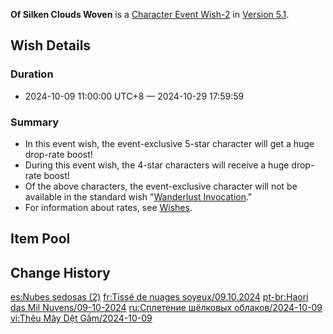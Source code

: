 {{Wish
|name              = Of Silken Clouds Woven 2024-10-09
|image             = Of Silken Clouds Woven 2024-10-09.png
|type              = Character Event
|type2             = Character Event-2
|duration          = event
|time_start        = 2024-10-09 11:00:00
|time_start_offset = GMT+8
|time_end          = 2024-10-29 17:59:59
|link              = https://genshin.hoyoverse.com/en/news/detail/126240
|preceding         = Seeker of Flame-Wrought Secrets/2024-09-17
|preceding2        = Reign of Serenity/2024-09-17
|succeeding        = The Moongrass' Enlightenment/2024-10-29
|succeeding2       = Moment of Bloom/2024-10-29
|alongside         = Forgefire's Blessing/2024-10-09
|alongside2        = Epitome Invocation/2024-10-09
}}
'''Of Silken Clouds Woven''' is a [[Character Event Wish-2]] in [[Version 5.1]].

==Wish Details==
===Duration===
* 2024-10-09 11:00:00 UTC+8 &mdash; 2024-10-29 17:59:59

===Summary===
* In this event wish, the event-exclusive 5-star character {{Wish Item|Chiori}} will get a huge drop-rate boost!
* During this event wish, the 4-star characters {{Wish Item|Dori;Candace;Collei}} will receive a huge drop-rate boost!
* Of the above characters, the event-exclusive character will not be available in the standard wish "[[Wanderlust Invocation]]."
* For information about rates, see [[Wish]]es.

==Item Pool==
{{Wish Pool
|character_5_F = Chiori
|character_4_F = Dori; Candace; Collei
|character_5   = Dehya; Diluc; Jean; Keqing; Mona; Qiqi; Tighnari
|character_4   = Barbara; Beidou; Bennett; Charlotte; Chevreuse; Chongyun; Diona; Faruzan; Fischl; Freminet; Gaming; Gorou; Kachina; Kaveh; Kirara; Kujou Sara; Kuki Shinobu; Layla; Lynette; Mika; Ningguang; Noelle; Razor; Rosaria; Sayu; Sethos; Shikanoin Heizou; Sucrose; Thoma; Xiangling; Xingqiu; Xinyan; Yanfei; Yaoyao; Yun Jin
|weapon_4      = Dragon's Bane; Eye of Perception; Favonius Codex; Favonius Greatsword; Favonius Lance; Favonius Sword; Favonius Warbow; Lion's Roar; Rainslasher; Rust; Sacrificial Bow; Sacrificial Fragments; Sacrificial Greatsword; Sacrificial Sword; The Bell; The Flute; The Stringless; The Widsith
|weapon_3      = Black Tassel; Bloodtainted Greatsword; Cool Steel; Debate Club; Emerald Orb; Ferrous Shadow; Harbinger of Dawn; Magic Guide; Raven Bow; Sharpshooter's Oath; Skyrider Sword; Slingshot; Thrilling Tales of Dragon Slayers
}}

==Change History==
{{Change History|5.1}}

[[es:Nubes sedosas (2)]]
[[fr:Tissé de nuages soyeux/09.10.2024]]
[[pt-br:Haori das Mil Nuvens/09-10-2024]]
[[ru:Сплетение шёлковых облаков/2024-10-09]]
[[vi:Thêu Mây Dệt Gấm/2024-10-09]]